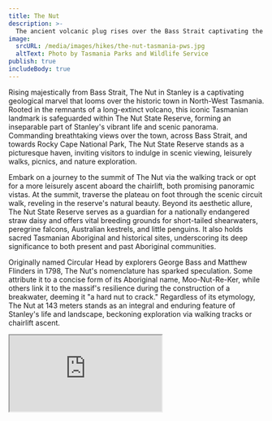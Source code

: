 ```yaml
---
title: The Nut
description: >-
  The ancient volcanic plug rises over the Bass Strait captivating the historical town of Stanley.
image:
  srcURL: /media/images/hikes/the-nut-tasmania-pws.jpg
  altText: Photo by Tasmania Parks and Wildlife Service
publish: true
includeBody: true
---
```


Rising majestically from Bass Strait, The Nut in Stanley is a captivating geological marvel that looms over the historic town in North-West Tasmania. Rooted in the remnants of a long-extinct volcano, this iconic Tasmanian landmark is safeguarded within The Nut State Reserve, forming an inseparable part of Stanley's vibrant life and scenic panorama. Commanding breathtaking views over the town, across Bass Strait, and towards Rocky Cape National Park, The Nut State Reserve stands as a picturesque haven, inviting visitors to indulge in scenic viewing, leisurely walks, picnics, and nature exploration.

Embark on a journey to the summit of The Nut via the walking track or opt for a more leisurely ascent aboard the chairlift, both promising panoramic vistas. At the summit, traverse the plateau on foot through the scenic circuit walk, reveling in the reserve's natural beauty. Beyond its aesthetic allure, The Nut State Reserve serves as a guardian for a nationally endangered straw daisy and offers vital breeding grounds for short-tailed shearwaters, peregrine falcons, Australian kestrels, and little penguins. It also holds sacred Tasmanian Aboriginal and historical sites, underscoring its deep significance to both present and past Aboriginal communities.

Originally named Circular Head by explorers George Bass and Matthew Flinders in 1798, The Nut's nomenclature has sparked speculation. Some attribute it to a concise form of its Aboriginal name, Moo-Nut-Re-Ker, while others link it to the massif's resilience during the construction of a breakwater, deeming it "a hard nut to crack." Regardless of its etymology, The Nut at 143 meters stands as an integral and enduring feature of Stanley's life and landscape, beckoning exploration via walking tracks or chairlift ascent.

<Iframe src="https://www.google.com/maps/embed?pb=!1m18!1m12!1m3!1d12087.432442700812!2d145.29038096860586!3d-40.765145392167426!2m3!1f0!2f0!3f0!3m2!1i1024!2i768!4f13.1!3m3!1m2!1s0xaa7c180046ebba8d%3A0x4f2b09b80188ddc1!2sThe%20Nut!5e0!3m2!1sen!2sau!4v1704257307380!5m2!1sen!2sau" />

<Link
link={{
url: "https://parks.tas.gov.au/explore-our-parks/the-nut-state-reserve",
description: "Learn More About The Park",
externalFlag: true
}}
/>

